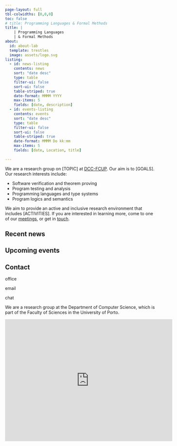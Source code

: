 ```yaml
---
page-layout: full
tbl-colwidths: [0,0,0]
toc: false
# title: Programming Languages & Formal Methods
title: | 
    | Programming Languages
    | & Formal Methods
about:
  id: about-lab
  template: trestles
  image: assets/logo.svg
listing:
  - id: news-listing
    contents: news
    sort: "date desc"
    type: table
    filter-ui: false
    sort-ui: false
    table-striped: true
    date-format: MMMM YYYY
    max-items: 5
    fields: [date, description]
  - id: events-listing
    contents: events
    sort: "date desc"
    type: table
    filter-ui: false
    sort-ui: false
    table-striped: true
    date-format: MMMM Do kk:mm
    max-items: 5
    fields: [date, Location, title]
      
---
```


<!-- ::: {.panel-center}

# Programming Languages & Formal Methods @ DCC-FCUP

:::  -->

::: {#about-lab}

We are a research group on [TOPIC] at [DCC-FCUP](https://www.dcc.fc.up.pt/).
Our aim is to [GOALS].
Our research interests include:

- Software verification and theorem proving
- Program testing and analysis
- Programming languages and type systems
- Program logics and semantics

We aim to provide an active and inclusive research environment that includes [ACTIVITIES].
If you are interested in learning more<!--  about the group and our research -->, come to one of our [meetings](events.qmd), or get in [touch](#contact).

:::  
<!-- end about -->

::: {.grid}
::: {.g-col-6}
## Recent news
::: {#news-listing}
:::
:::
::: {.g-col-6}
## Upcoming events
::: {#events-listing}
:::
:::
:::

<!-- ## Main faculty -->

## Contact

::: {.grid}

::: {.g-col-6}

office

email

chat

:::
  
::: {.g-col-6}

We are a research group at the Department of Computer Science, which is part of the Faculty of Sciences in the University of Porto.

<iframe src="https://www.google.com/maps/embed?pb=!1m18!1m12!1m3!1d3004.178618931845!2d-8.643345823442532!3d41.152453610533875!2m3!1f0!2f0!3f0!3m2!1i1024!2i768!4f13.1!3m3!1m2!1s0xd2465748665b511%3A0x652241b7e04eb60a!2sFCUP%20Department%20of%20Computer%20Sciences!5e0!3m2!1sen!2spt!4v1710365007122!5m2!1sen!2spt" width="550" height="400" style="border:0;" allowfullscreen="" loading="lazy" referrerpolicy="no-referrer-when-downgrade"></iframe>

:::
  
::: 